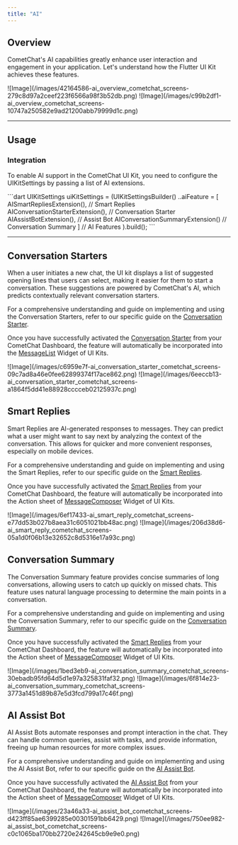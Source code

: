 ```yaml
---
title: "AI"
---
```


## Overview

CometChat's AI capabilities greatly enhance user interaction and engagement in your application. Let's understand how the Flutter UI Kit achieves these features.

<Tabs>
<Tab title="Android">
![Image](/images/42164586-ai_overview_cometchat_screens-279c8d97a2ceef223f6566a98f3b52db.png)

</Tab>

<Tab title="iOS">
![Image](/images/c99b2df1-ai_overview_cometchat_screens-10747a250582e9ad21200abb79999d1c.png)

</Tab>

</Tabs>

***

## Usage

### Integration

To enable AI support in the CometChat UI Kit, you need to configure the UIKitSettings by passing a list of AI extensions.

<Tabs>
<Tab title="Dart">
```dart
UIKitSettings uiKitSettings = (UIKitSettingsBuilder()
  ..aiFeature =  [
    AISmartRepliesExtension(), // Smart Replies
    AIConversationStarterExtension(), // Conversation Starter
    AIAssistBotExtension(), // Assist Bot
    AIConversationSummaryExtension() // Conversation Summary
  ] // AI Features
).build();
```

</Tab>

</Tabs>

***

## Conversation Starters

When a user initiates a new chat, the UI kit displays a list of suggested opening lines that users can select, making it easier for them to start a conversation. These suggestions are powered by CometChat's AI, which predicts contextually relevant conversation starters.

For a comprehensive understanding and guide on implementing and using the Conversation Starters, refer to our specific guide on the [Conversation Starter](/fundamentals/ai-user-copilot/conversation-starter).

Once you have successfully activated the [Conversation Starter](/fundamentals/ai-user-copilot/conversation-starter) from your CometChat Dashboard, the feature will automatically be incorporated into the [MessageList](/ui-kit/flutter/v4/message-list) Widget of UI Kits.

<Tabs>
<Tab title="Android">
![Image](/images/c6959e7f-ai_conversation_starter_cometchat_screens-09c7ad8a46e0fee62899374f17ace862.png)

</Tab>

<Tab title="iOS">
![Image](/images/6eeccb13-ai_conversation_starter_cometchat_screens-a1864f5dd41e88928cccceb02125937c.png)

</Tab>

</Tabs>

## Smart Replies

Smart Replies are AI-generated responses to messages. They can predict what a user might want to say next by analyzing the context of the conversation. This allows for quicker and more convenient responses, especially on mobile devices.

For a comprehensive understanding and guide on implementing and using the Smart Replies, refer to our specific guide on the [Smart Replies](/fundamentals/ai-user-copilot/smart-replies).

Once you have successfully activated the [Smart Replies](/fundamentals/ai-user-copilot/smart-replies) from your CometChat Dashboard, the feature will automatically be incorporated into the Action sheet of [MessageComposer](/ui-kit/flutter/v4/message-composer) Widget of UI Kits.

<Tabs>
<Tab title="Android">
![Image](/images/6ef17433-ai_smart_reply_cometchat_screens-e77dd53b027b8aea31c6051021bb48ac.png)

</Tab>

<Tab title="iOS">
![Image](/images/206d38d6-ai_smart_reply_cometchat_screens-05a1d0f06b13e32652c8d5316e17a93c.png)

</Tab>

</Tabs>

## Conversation Summary

The Conversation Summary feature provides concise summaries of long conversations, allowing users to catch up quickly on missed chats. This feature uses natural language processing to determine the main points in a conversation.

For a comprehensive understanding and guide on implementing and using the Conversation Summary, refer to our specific guide on the [Conversation Summary](/fundamentals/ai-user-copilot/conversation-summary).

Once you have successfully activated the [Smart Replies](/fundamentals/ai-user-copilot/smart-replies) from your CometChat Dashboard, the feature will automatically be incorporated into the Action sheet of [MessageComposer](/ui-kit/flutter/v4/message-composer) Widget of UI Kits.

<Tabs>
<Tab title="Android">
![Image](/images/1bed3eb9-ai_conversation_summary_cometchat_screens-30ebadb95fd64d5d1e97a325831faf32.png)

</Tab>

<Tab title="iOS">
![Image](/images/6f814e23-ai_conversation_summary_cometchat_screens-3773a1451d89b87e5d3fcd799a17c46f.png)

</Tab>

</Tabs>

## AI Assist Bot

AI Assist Bots automate responses and prompt interaction in the chat. They can handle common queries, assist with tasks, and provide information, freeing up human resources for more complex issues.

For a comprehensive understanding and guide on implementing and using the AI Assist Bot, refer to our specific guide on the [AI Assist Bot](/ai-chatbots/bots).

Once you have successfully activated the [AI Assist Bot](/ai-chatbots/bots) from your CometChat Dashboard, the feature will automatically be incorporated into the Action sheet of [MessageComposer](/ui-kit/flutter/v4/message-composer) Widget of UI Kits.

<Tabs>
<Tab title="Android">
![Image](/images/23a46a33-ai_assist_bot_cometchat_screens-d423ff85ae6399285e00301591bb6429.png)

</Tab>

<Tab title="iOS">
![Image](/images/750ee982-ai_assist_bot_cometchat_screens-c0c1065ba170bb2720e242645cb9e9e0.png)

</Tab>

</Tabs>
